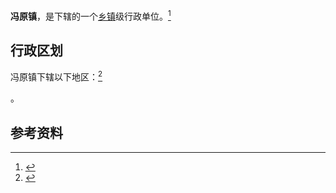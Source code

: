 {{中国乡级行政区|61/05/25/101/000}}

'''冯原镇'''，是{{PRC admin/fullname|61/05/25/101/000|3}}下辖的一个[[乡镇|乡镇]]级行政单位。<ref>{{PRC admin/ref sgc|{{PRC admin/parent|61/05/25/101/000}}}}</ref>

== 行政区划 ==

冯原镇下辖以下地区：<ref>{{PRC admin/ref sgc|61/05/25/101/000}}</ref>

{{PRC admin/children|61/05/25/101/000}}。

== 参考资料 ==

{{reflist}}

{{行政区划小作品}}
{{PRC admin/navcat|61/05/25/101/000}}